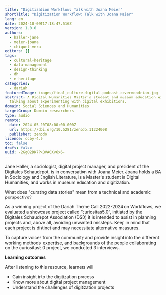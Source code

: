 ```yaml
---
title: "Digitization Workflow: Talk with Joana Meier"
shortTitle: "Digitization Workflow: Talk with Joana Meier"
lang: en
date: 2024-10-09T17:18:47.516Z
version: 1.0.0
authors:
  - haller-jane
  - meier-joana
  - chiquet-vera
editors: []
tags:
  - cultural-heritage
  - data-management
  - design-thinking
  - dh
  - e-heritage
categories:
  - dariah
featuredImage: images/final_culture-digital-podcast-covermondrian.jpg
abstract: A Digital Humanities Master’s student and museum education expert,
  talking about experimenting with digital exhibitions.
domain: Social Sciences and Humanities
targetGroup: Domain researchers
type: audio
remote:
  date: 2024-05-20T08:00:00.000Z
  url: https://doi.org/10.5281/zenodo.11224008
  publisher: zenodo
licence: ccby-4.0
toc: false
draft: false
uuid: -2GgO2DK7PkQVA0Xv6x6-
---
```

Jane Haller, a sociologist, digital project manager, and president of the Digitales Schaudepot, is in conversation with Joana Meier. Joana holds a BA in Sociology and English Literature, is a Master's student in Digital Humanities, and works in museum education and digitization.

What does "curating data stories" mean from a technical and academic perspective?

As a winning project of the Dariah Theme Call 2022-2024 on Workflows, we evaluated a showcase project called “curiositas5.0”, initiated by the Digitales Schaudepot Association (DSD) it is intended to assist in planning projects and, above all, avoiding unwanted missteps. Keep in mind that each project is distinct and may necessitate alternative measures.

To capture voices from the community and provide insight into the different working methods, expertise, and backgrounds of the people collaborating on the curiositas5.0 project, we conducted 3 interviews.



**Learning outcomes**



After listening to this resource, learners will

- Gain insight into the digitization process
- Know more about digital project management
- Understand the challenges of digitization projects
